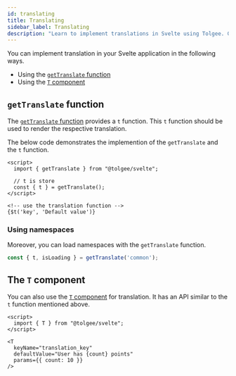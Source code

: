 ```yaml
---
id: translating
title: Translating
sidebar_label: Translating
description: "Learn to implement translations in Svelte using Tolgee. Guide covers the getTranslate function and T component, with examples for basic usage and advanced features like namespaces and parameter interpolation."
---
```



You can implement translation in your Svelte application in the following ways.

- Using the [`getTranslate` function](#gettranslate-function)
- Using the [`T` component](#the-t-component)

## `getTranslate` function

The [`getTranslate` function](./api#function-gettranslate) provides a `t` function. This `t` function should be used to render the respective translation.

The below code demonstrates the implemention of the `getTranslate` and the `t` function.

```svelte
<script>
  import { getTranslate } from "@tolgee/svelte";

  // t is store
  const { t } = getTranslate();
</script>

<!-- use the translation function -->
{$t('key', 'Default value')}
```

<TFunctionHint />

### Using namespaces

Moreover, you can load namespaces with the `getTranslate` function.

```ts
const { t, isLoading } = getTranslate('common');
```

<NamespacesHint />

## The `T` component

You can also use the [`T` component](./api#t-component) for translation. It has an API similar to the `t` function mentioned above.

```svelte
<script>
  import { T } from "@tolgee/svelte";
</script>

<T
  keyName="translation_key"
  defaultValue="User has {count} points"
  params={{ count: 10 }}
/>
```

<ExampleBanner framework="Svelte" />